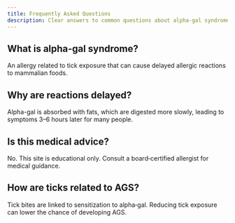 ```yaml
---
title: Frequently Asked Questions
description: Clear answers to common questions about alpha-gal syndrome.
---
```




<TopicLayout title="Frequently Asked Questions" description="Clear answers to common questions about alpha-gal syndrome.">

## <IconInfo className="text-teal-700"/> What is alpha-gal syndrome?

An allergy related to tick exposure that can cause delayed allergic reactions to mammalian foods.

## <IconInfo className="text-teal-700"/> Why are reactions delayed?

Alpha-gal is absorbed with fats, which are digested more slowly, leading to symptoms 3–6 hours later for many people.

## <IconInfo className="text-teal-700"/> Is this medical advice?

No. This site is educational only. Consult a board‑certified allergist for medical guidance.

## <IconBrandTick className="inline-block align-text-bottom"/> How are ticks related to AGS?

Tick bites are linked to sensitization to alpha‑gal. Reducing tick exposure can lower the chance of developing AGS.

</TopicLayout>
